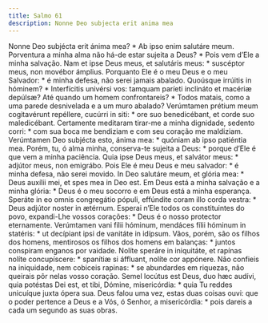 ```yaml
---
title: Salmo 61
description: Nonne Deo subjecta erit anima mea
---
```


<div class="side-by-side not-content">
  <span>Nonne Deo subjécta erit ánima mea? * Ab ipso enim salutáre meum.</span>
  <span>
    Porventura a minha alma não há-de estar sujeita a Deus? * Pois vem d’Ele a
    minha salvação.
  </span>
  <span>
    Nam et ipse Deus meus, et salutáris meus: * suscéptor meus, non movébor
    ámplius.
  </span>
  <span>
    Porquanto Ele é o meu Deus e o meu Salvador: * é minha defesa, não serei
    jamais abalado.
  </span>
  <span>
    Quoúsque irrúitis in hóminem? * Interfícitis univérsi vos: tamquam paríeti
    inclináto et macériæ depúlsæ?
  </span>
  <span>
    Até quando um homem confrontareis? * Todos matais, como a uma parede
    desnivelada e a um muro abalado?
  </span>
  <span>
    Verúmtamen prétium meum cogitavérunt repéllere, cucúrri in siti: * ore suo
    benedicébant, et corde suo maledicébant.
  </span>
  <span>
    Certamente meditaram tirar-me a minha dignidade, sedento corri: * com sua
    boca me bendiziam e com seu coração me maldiziam.
  </span>
  <span>
    Verúmtamen Deo subjécta esto, ánima mea: * quóniam ab ipso patiéntia mea.
  </span>
  <span>
    Porém, tu, ó alma minha, conserva-te sujeita a Deus: * porque d’Ele é que
    vem a minha paciência.
  </span>
  <span>
    Quia ipse Deus meus, et salvátor meus: * adjútor meus, non emigrábo.
  </span>
  <span>
    Pois Ele é meu Deus e meu salvador: * é minha defesa, não serei movido.
  </span>
  <span>
    In Deo salutáre meum, et glória mea: * Deus auxílii mei, et spes mea in Deo
    est.
  </span>
  <span>
    Em Deus está a minha salvação e a minha glória: * Deus é o meu socorro e em
    Deus está a minha esperança.
  </span>
  <span>
    Speráte in eo omnis congregátio pópuli, effúndite coram illo corda vestra: *
    Deus adjútor noster in ætérnum.
  </span>
  <span>
    Esperai n’Ele todos os constituintes do povo, expandi-Lhe vossos corações: *
    Deus é o nosso protector eternamente.
  </span>
  <span>
    Verúmtamen vani fílii hóminum, mendáces fílii hóminum in statéris: * ut
    decípiant ipsi de vanitáte in idípsum.
  </span>
  <span>
    Vãos, porém, são os filhos dos homens, mentirosos os filhos dos homens em
    balanças: * juntos conspiram enganos por vaidade.
  </span>
  <span>
    Nolíte speráre in iniquitáte, et rapínas nolíte concupíscere: * spanítiæ si
    áffluant, nolíte cor appónere.
  </span>
  <span>
    Não confieis na iniquidade, nem cobiceis rapinas: * se abundardes em
    riquezas, não queirais pôr nelas vosso coração.
  </span>
  <span>
    Semel locútus est Deus, duo hæc audívi, quia potéstas Dei est, et tibi,
    Dómine, misericórdia: * quia Tu reddes unicuíque juxta ópera sua.
  </span>
  <span>
    Deus falou uma vez, estas duas coisas ouvi: que o poder pertence a Deus e a
    Vós, ó Senhor, a misericórdia: * pois dareis a cada um segundo as suas
    obras.
  </span>
</div>
